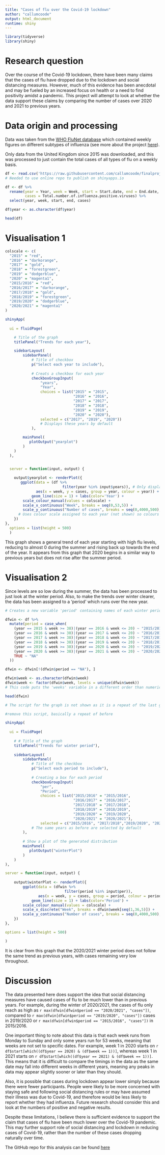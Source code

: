 ```yaml
---
title: "Cases of flu over the Covid-19 lockdown"
author: "callumcoode"
output: html_document
runtime: shiny
---
```


```r
library(tidyverse)
library(shiny)
```

# Research question
Over the course of the Covid-19 lockdown, there have been many claims that the cases of flu have dropped due to the lockdown and social distancing measures. However, much of this evidence has been anecdotal and may be fueled by an increased focus on health or a need to find positivity amidst a pandemic. This project will attempt to look at whether the data support these claims by comparing the number of cases over 2020 and 2021 to previous years.

# Data origin and processing
Data was taken from the [WHO FluNet database](https://apps.who.int/flumart/Default?ReportNo=12) which contained weekly figures on different subtypes of influenza (see more about the project [here](https://www.who.int/influenza/gisrs_laboratory/flunet/en/)).


Only data from the United Kingdom since 2015 was downloaded, and this was processed to just contain the total cases of all types of flu on a weekly basis.


```r
df <- read.csv('https://raw.githubusercontent.com/callumcoode/finalproject/main/data/rawfludata.csv')
# Needed to use online repo to publish on shinyapps.io

df <- df %>% 
  rename(year = Year, week = Week, start = Start.date, end = End.date, 
         cases = Total.number.of.influenza.positive.viruses) %>% 
  select(year, week, start, end, cases)

df$year <- as.character(df$year)

head(df)
```

# Visualisation 1

```r
colscale <- c(
  "2015" = "red",
  "2016" = "darkorange",
  "2017" = "gold",
  "2018" = "forestgreen",
  "2019" = "dodgerblue",
  "2020" = "magenta1",
  "2015/2016" = "red",
  "2016/2017" = "darkorange",
  "2017/2018" = "gold",
  "2018/2019" = "forestgreen",
  "2019/2020" = "dodgerblue",
  "2020/2021" = "magenta1"
)
```

```r
shinyApp(
  
  ui = fluidPage(

    # Title of the graph
    titlePanel("Trends for each year"),

    sidebarLayout(
        sidebarPanel(
            # Title of checkbox
            p("Select each year to include"),
            
            # Creats a checkbox for each year
            checkboxGroupInput(
                "years",
                "Year",
                choices = list("2015" = "2015",
                               "2016" = "2016",
                               "2017" = "2017",
                               "2018" = "2018",
                               "2019" = "2019",
                               "2020" = "2020"),
                selected = c("2017", "2019", "2020"))
                # Displays these years by default
            ),

        mainPanel(
           plotOutput("yearplot")
        )
    )
  ),
    

  server = function(input, output) {

    output$yearplot <- renderPlot({
       ggplot(data = (df %>% 
                          filter(year %in% input$years)), # Only displays years checked in the checkbox
              aes(x = week, y = cases, group = year, colour = year)) +
            geom_line(size = 1) + labs(color='Year') +
        scale_colour_manual(values = colscale) +
        scale_x_continuous("Week", breaks = seq(0,53,5)) +
        scale_y_continuous("Number of cases", breaks = seq(0,4000,500), limits = c(0,4250))
      # Uses colour scale assigned to each year (not shown) so colours don't change when other years are selected
    })
},
  options = list(height = 500)
  )


```

This graph shows a general trend of each year starting with high flu levels, reducing to almost 0 during the summer and rising back up towards the end of the year. It appears from this graph that 2020 begins in a similar way to previous years but does not rise after the summer period. 

# Visualisation 2

Since levels are so low during the summer, the data has been processed to just look at the winter period. Also, to make the trends over winter clearer, the data has been assigned to a 'period' which runs over the new year.

```r
# Creates a new variable 'period' containing names of each winter period spanning from week 38 to week 20 the following year. Data outside this timeframe is given value NA, then deleted.

dfwin <- df %>% 
  mutate(period = case_when(
    (year == 2015 & week >= 38)|(year == 2016 & week <= 20) ~ "2015/2016",
    (year == 2016 & week >= 38)|(year == 2017 & week <= 20) ~ "2016/2017",
    (year == 2017 & week >= 38)|(year == 2018 & week <= 20) ~ "2017/2018",
    (year == 2018 & week >= 38)|(year == 2019 & week <= 20) ~ "2018/2019",
    (year == 2019 & week >= 38)|(year == 2020 & week <= 20) ~ "2019/2020",
    (year == 2020 & week >= 38)|(year == 2021 & week <= 20) ~ "2020/2021",
    TRUE ~ "NA"
  ))

dfwin <- dfwin[!(dfwin$period == "NA"), ]

dfwin$week <- as.character(dfwin$week)
dfwin$week <- factor(dfwin$week, levels = unique(dfwin$week))
# This code puts the 'weeks' variable in a different order than numerical, so that the data can be displayed as 38-53, then 1-20

head(dfwin)

# The script for the graph is not shown as it is a repeat of the last graph with very few changes
```

```r
#remove this script, basically a repeat of before

shinyApp(
  
  ui = fluidPage(
 
    # # Title of the graph
    titlePanel("Trends for winter period"),
    
    sidebarLayout(
        sidebarPanel(
            # Title of the checkbox
            p("Select each period to include"),
            
            # Creating a box for each period
            checkboxGroupInput(
                "per",
                "Period",
                choices = list("2015/2016" = "2015/2016",
                               "2016/2017" = "2016/2017",
                               "2017/2018" = "2017/2018",
                               "2018/2019" = "2018/2019",
                               "2019/2020" = "2019/2020",
                               "2020/2021" = "2020/2021"),
                selected = c("2015/2016", "2017/2018","2019/2020", "2020/2021"))
            # The same years as before are selected by default
        ),
        
        # Show a plot of the generated distribution
        mainPanel(
           plotOutput("winterPlot")
        )
    )
),

server = function(input, output) {
    
    output$winterPlot <- renderPlot({
        ggplot(data = (dfwin %>% 
                           filter(period %in% input$per)), 
               aes(x = week, y = cases, group = period, colour = period)) +
            geom_line(size = 1) + labs(color='Period') +
        scale_colour_manual(values = colscale) +
        scale_x_discrete("Week", breaks = dfwin$week[seq(1,36,5)]) +
        scale_y_continuous("Number of cases", breaks = seq(0,4000,500), limits = c(0,4250))
    })
},

options = list(height = 500)

)

```

It is clear from this graph that the 2020/2021 winter period does not follow the same trend as previous years, with cases remaining very low throughout.

# Discussion

The data presented here does support the idea that social distancing measures have caused cases of flu to be much lower than in previous years. For example, during the winter of 2020/2021, the cases of flu only reach as high as `r max(dfwin[dfwin$period == "2020/2021", "cases"])`, compared to `r max(dfwin[dfwin$period == "2019/2020", "cases"])` cases in 2019/2020 or `r max(dfwin[dfwin$period == "2015/2016", "cases"])` in 2015/2016.

One important thing to note about this data is that each week runs from Monday to Sunday and only some years run for 53 weeks, meaning that weeks are not set to specific dates. For example, week 1 in 2020 starts on `r df$start[which((df$year == 2020) & (df$week == 1))]`, whereas week 1 in 2021 starts on `r df$start[which((df$year == 2021) & (df$week == 1))]`. This means that it is difficult to compare the timings in the data as the same date may fall into different weeks in different years, meaning any peaks in data may appear slightly sooner or later than they should.

Also, it is possible that cases during lockdown appear lower simply because there were fewer participants. People were likely to be more concerned with staying safe and following social distancing rules or may have assumed their illness was due to Covid-19, and therefore would be less likely to report whether they had influenza. Future research should consider this and look at the numbers of positive and negative results.

Despite these limitations, I believe there is sufficient evidence to support the claim that cases of flu have been much lower over the Covid-19 pandemic. This may further support role of social distancing and lockdown in reducing cases of Covid-19, rather than the number of these cases dropping naturally over time.

The GitHub repo for this analysis can be found [here](https://github.com/callumcoode/finalproject)
